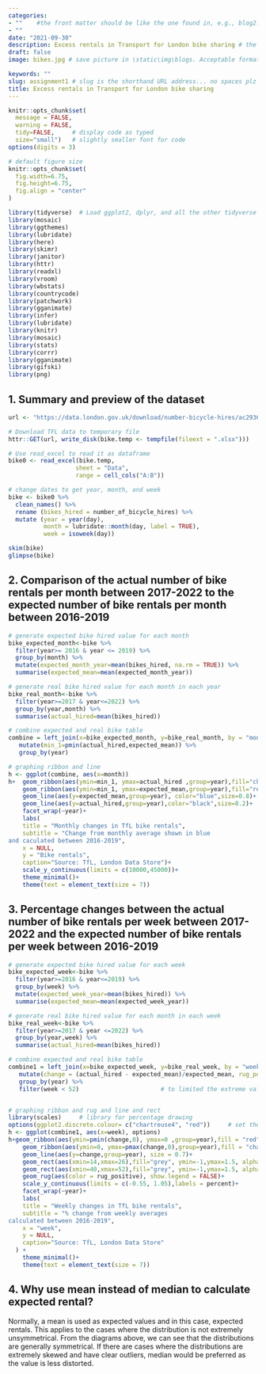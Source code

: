 ```yaml
---
categories:  
- ""    #the front matter should be like the one found in, e.g., blog2.md. It cannot be like the normal Rmd we used
- ""
date: "2021-09-30"
description: Excess rentals in Transport for London bike sharing # the title that will show up once someone gets to this page
draft: false
image: bikes.jpg # save picture in \static\img\blogs. Acceptable formats= jpg, jpeg, or png . Your iPhone pics wont work

keywords: ""
slug: assignment1 # slug is the shorthand URL address... no spaces plz
title: Excess rentals in Transport for London bike sharing
---
```


```r
knitr::opts_chunk$set(
  message = FALSE, 
  warning = FALSE, 
  tidy=FALSE,     # display code as typed
  size="small")   # slightly smaller font for code
options(digits = 3)

# default figure size
knitr::opts_chunk$set(
  fig.width=6.75, 
  fig.height=6.75,
  fig.align = "center"
)
```

```r
library(tidyverse)  # Load ggplot2, dplyr, and all the other tidyverse packages
library(mosaic)
library(ggthemes)
library(lubridate)
library(here)
library(skimr)
library(janitor)
library(httr)
library(readxl)
library(vroom)
library(wbstats)
library(countrycode)
library(patchwork)
library(gganimate)
library(infer)
library(lubridate)
library(knitr)
library(mosaic)
library(stats)
library(corrr)
library(gganimate)
library(gifski)
library(png)
```

## 1. Summary and preview of the dataset

```r
url <- "https://data.london.gov.uk/download/number-bicycle-hires/ac29363e-e0cb-47cc-a97a-e216d900a6b0/tfl-daily-cycle-hires.xlsx"

# Download TFL data to temporary file
httr::GET(url, write_disk(bike.temp <- tempfile(fileext = ".xlsx")))

# Use read_excel to read it as dataframe
bike0 <- read_excel(bike.temp,
                   sheet = "Data",
                   range = cell_cols("A:B"))

# change dates to get year, month, and week
bike <- bike0 %>% 
  clean_names() %>% 
  rename (bikes_hired = number_of_bicycle_hires) %>% 
  mutate (year = year(day),
          month = lubridate::month(day, label = TRUE),
          week = isoweek(day))

skim(bike)
glimpse(bike)
```

## 2. Comparison of the actual number of bike rentals per month between 2017-2022 to the expected number of bike rentals per month between 2016-2019

```r

# generate expected bike hired value for each month
bike_expected_month<-bike %>% 
  filter(year>= 2016 & year <= 2019) %>% 
  group_by(month) %>% 
  mutate(expected_month_year=mean(bikes_hired, na.rm = TRUE)) %>%
  summarise(expected_mean=mean(expected_month_year)) 

# generate real bike hired value for each month in each year
bike_real_month<-bike %>% 
  filter(year>=2017 & year<=2022) %>% 
  group_by(year,month) %>% 
  summarise(actual_hired=mean(bikes_hired))

# combine expected and real bike table
combine = left_join(x=bike_expected_month, y=bike_real_month, by = "month", all.x=TRUE) %>% 
   mutate(min_1=pmin(actual_hired,expected_mean)) %>%
   group_by(year)

# graphing ribbon and line
h <- ggplot(combine, aes(x=month))
h+  geom_ribbon(aes(ymin=min_1, ymax=actual_hired ,group=year),fill="chartreuse4",alpha=0.25)+
    geom_ribbon(aes(ymin=min_1, ymax=expected_mean,group=year),fill="red", alpha=0.25)+
    geom_line(aes(y=expected_mean,group=year), color="blue",size=0.8)+
    geom_line(aes(y=actual_hired,group=year),color="black",size=0.2)+
    facet_wrap(~year)+
    labs(
    title = "Monthly changes in TfL bike rentals",
    subtitle = "Change from monthly average shown in blue
and caculated between 2016-2019",
    x = NULL,
    y = "Bike rentals",
    caption="Source: TfL, London Data Store")+
    scale_y_continuous(limits = c(10000,45000))+           
    theme_minimal()+
    theme(text = element_text(size = 7))

```

## 3. Percentage changes between the actual number of bike rentals per week between 2017-2022 and the expected number of bike rentals per week between 2016-2019

```r

# generate expected bike hired value for each week
bike_expected_week<-bike %>% 
  filter(year>=2016 & year<=2019) %>% 
  group_by(week) %>% 
  mutate(expected_week_year=mean(bikes_hired)) %>%
  summarise(expected_mean=mean(expected_week_year)) 

# generate real bike hired value for each month in each week
bike_real_week<-bike %>% 
  filter(year>=2017 & year <=2022) %>% 
  group_by(year,week) %>% 
  summarise(actual_hired=mean(bikes_hired))

# combine expected and real bike table  
combine1 = left_join(x=bike_expected_week, y=bike_real_week, by = "week", all.x=TRUE) %>% 
   mutate(change = (actual_hired - expected_mean)/expected_mean, rug_positive=ifelse(change>0, "col1", "col2")) %>%
   group_by(year) %>%                            
   filter(week < 52)                       # to limited the extreme value(the week 52/53 may cover next year)


# graphing ribbon and rug and line and rect
library(scales)     # library for percentage drawing
options(ggplot2.discrete.colour= c("chartreuse4", "red"))     # set the option for default factor color assignment 
h <- ggplot(combine1, aes(x=week), options)
h+geom_ribbon(aes(ymin=pmin(change,0), ymax=0 ,group=year),fill = "red", alpha = 0.25)+
    geom_ribbon(aes(ymin=0, ymax=pmax(change,0),group=year),fill = "chartreuse4", alpha = 0.25)+
    geom_line(aes(y=change,group=year), size = 0.7)+
    geom_rect(aes(xmin=14,xmax=26),fill="grey", ymin=-1,ymax=1.5, alpha=0.01)+
    geom_rect(aes(xmin=40,xmax=52),fill="grey", ymin=-1,ymax=1.5, alpha=0.01)+
    geom_rug(aes(color = rug_positive), show.legend = FALSE)+
    scale_y_continuous(limits = c(-0.55, 1.05),labels = percent)+         
    facet_wrap(~year)+
    labs(
    title = "Weekly changes in TfL bike rentals",
    subtitle = "% change from weekly averages
calculated between 2016-2019",
    x = "week",
    y = NULL,
    caption="Source: TfL, London Data Store"
  ) +
    theme_minimal()+
    theme(text = element_text(size = 7))

```

## 4. Why use mean instead of median to calculate expected rental?

Normally, a mean is used as expected values and in this case, expected rentals. This applies to the cases where the distribution is not extremely unsymmetrical. From the diagrams above, we can see that the distributions are generally symmetrical. If there are cases where the distributions are extremely skewed and have clear outliers, median would be preferred as the value is less distorted.
